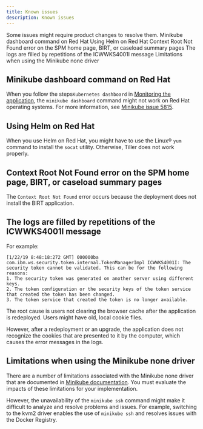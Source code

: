 ```yaml
---
title: Known issues
description: Known issues
---
```


Some issues might require product changes to resolve them.
<AnchorLinks small>
  <AnchorLink>Minikube dashboard command on Red Hat</AnchorLink>
  <AnchorLink>Using Helm on Red Hat</AnchorLink>
  <AnchorLink>Context Root Not Found error on the SPM home page, BIRT, or caseload summary pages</AnchorLink>
  <AnchorLink>The logs are filled by repetitions of the ICWWKS4001I message</AnchorLink>
  <AnchorLink>Limitations when using the Minikube none driver</AnchorLink>
</AnchorLinks>

## Minikube dashboard command on Red Hat

When you follow the steps`Kubernetes dashboard` in [Monitoring the application](/runtime/interrogate_runtime), the `minikube dashboard` command might not work on Red Hat operating systems.
For more information, see [Minikube issue 5815](https://github.com/kubernetes/minikube/issues/5815).

## Using Helm on Red Hat

When you use Helm on Red Hat, you might have to use the Linux® `yum` command to install the `socat` utility. Otherwise, Tiller does not work properly.

## Context Root Not Found error on the SPM home page, BIRT, or caseload summary pages

The `Context Root Not Found` error occurs because the deployment does not install the BIRT application.

## The logs are filled by repetitions of the ICWWKS4001I message

For example:

```
[1/22/19 8:48:18:272 GMT] 000000ba com.ibm.ws.security.token.internal.TokenManagerImpl ICWWKS4001I: The security token cannot be validated. This can be for the following reasons:
1. The security token was generated on another server using different keys.
2. The token configuration or the security keys of the token service that created the token has been changed.
3. The token service that created the token is no longer available.
```

The root cause is users not clearing the browser cache after the application is redeployed. Users might have old, local cookie files.

However, after a redeployment or an upgrade, the application does not recognize the cookies that are presented to it by the computer, which causes the error messages in the logs.

## Limitations when using the Minikube none driver

There are a number of limitations associated with the Minikube none driver that are documented in [Minikube documentation](https://minikube.sigs.k8s.io/docs/reference/drivers/none/).
You must evaluate the impacts of these limitations for your implementation.

However, the unavailability of the `minikube ssh` command might make it difficult to analyze and resolve problems and issues. For example, switching to the kvm2 driver enables the use of `minikube ssh` and resolves issues with the Docker Registry.
